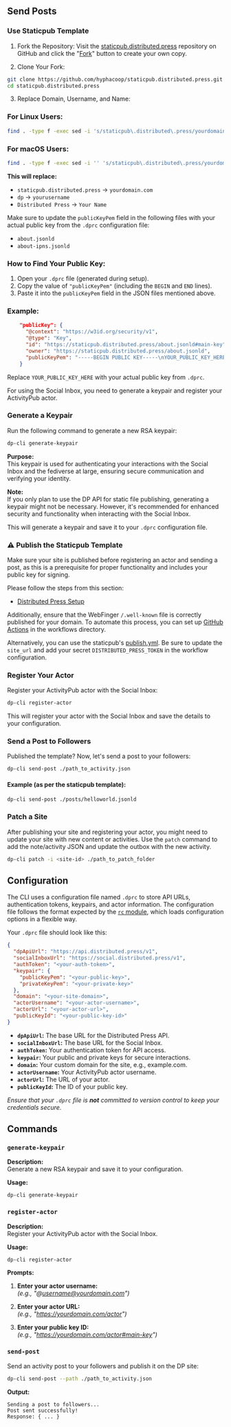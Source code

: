 ## Send Posts

### Use Staticpub Template
1. Fork the Repository:
Visit the [staticpub.distributed.press](https://github.com/hyphacoop/staticpub.distributed.press) repository on GitHub and click the "[Fork](https://github.com/hyphacoop/staticpub.distributed.press/fork)" button to create your own copy.

2. Clone Your Fork:

```bash
git clone https://github.com/hyphacoop/staticpub.distributed.press.git
cd staticpub.distributed.press
```

3. Replace Domain, Username, and Name:

### For Linux Users:

```bash
find . -type f -exec sed -i 's/staticpub\.distributed\.press/yourdomain\.com/g; s/dp/username/g; s/"Distributed Press"/"Your Name"/g' {} +
```

### For macOS Users:

```bash
find . -type f -exec sed -i '' 's/staticpub\.distributed\.press/yourdomain\.com/g; s/dp/username/g; s/"Distributed Press"/"Your Name"/g' {} +
```

**This will replace:**
- `staticpub.distributed.press` → `yourdomain.com`
- `dp` → `yourusername`
- `Distributed Press` → `Your Name`

Make sure to update the `publicKeyPem` field in the following files with your actual public key from the `.dprc` configuration file:

- `about.jsonld`
- `about-ipns.jsonld`

### How to Find Your Public Key:

1. Open your `.dprc` file (generated during setup).
2. Copy the value of `"publicKeyPem"` (including the `BEGIN` and `END` lines).
3. Paste it into the `publicKeyPem` field in the JSON files mentioned above.

### Example:

```json
    "publicKey": {
      "@context": "https://w3id.org/security/v1",
      "@type": "Key",
      "id": "https://staticpub.distributed.press/about.jsonld#main-key",
      "owner": "https://staticpub.distributed.press/about.jsonld",
      "publicKeyPem": "-----BEGIN PUBLIC KEY-----\nYOUR_PUBLIC_KEY_HERE\n-----END PUBLIC KEY-----\n"
    }
```

Replace `YOUR_PUBLIC_KEY_HERE` with your actual public key from `.dprc`.

For using the Social Inbox, you need to generate a keypair and register your ActivityPub actor.

### Generate a Keypair

Run the following command to generate a new RSA keypair:

```bash
dp-cli generate-keypair
```

**Purpose:**  
This keypair is used for authenticating your interactions with the Social Inbox and the fediverse at large, ensuring secure communication and verifying your identity.

**Note:**  
If you only plan to use the DP API for static file publishing, generating a keypair might not be necessary. However, it's recommended for enhanced security and functionality when interacting with the Social Inbox.

This will generate a keypair and save it to your `.dprc` configuration file.

### ⚠️ Publish the Staticpub Template
Make sure your site is published before registering an actor and sending a post, as this is a prerequisite for proper functionality and includes your public key for signing.

Please follow the steps from this section:
- [Distributed Press Setup](#distributed-press-setup-publish-website)

Additionally, ensure that the WebFinger `/.well-known` file is correctly published for your domain. To automate this process, you can set up [GitHub Actions](https://docs.distributed.press/deployment/github-actions/) in the workflows directory.

Alternatively, you can use the staticpub's [publish.yml](https://github.com/hyphacoop/staticpub.distributed.press/blob/main/.github/workflows/publish.yml). Be sure to update the `site_url` and add your secret `DISTRIBUTED_PRESS_TOKEN` in the workflow configuration.

### Register Your Actor

Register your ActivityPub actor with the Social Inbox:

```bash
dp-cli register-actor
```

This will register your actor with the Social Inbox and save the details to your configuration.

### Send a Post to Followers

Published the template? Now, let's send a post to your followers:

```bash
dp-cli send-post ./path_to_activity.json
```

#### Example (as per the staticpub template):
```bash
dp-cli send-post ./posts/helloworld.jsonld
```

### Patch a Site
After publishing your site and registering your actor, you might need to update your site with new content or activities. Use the `patch` command to add the note/activity JSON and update the outbox with the new activity.

```bash
dp-cli patch -i <site-id> ./path_to_patch_folder
```

## Configuration

The CLI uses a configuration file named `.dprc` to store API URLs, authentication tokens, keypairs, and actor information. The configuration file follows the format expected by the [`rc` module](https://www.npmjs.com/package/rc), which loads configuration options in a flexible way.

Your `.dprc` file should look like this:

```json
{
  "dpApiUrl": "https://api.distributed.press/v1",
  "socialInboxUrl": "https://social.distributed.press/v1",
  "authToken": "<your-auth-token>",
  "keypair": {
    "publicKeyPem": "<your-public-key>",
    "privateKeyPem": "<your-private-key>"
  },
  "domain": "<your-site-domain>",
  "actorUsername": "<your-actor-username>",
  "actorUrl": "<your-actor-url>",
  "publicKeyId": "<your-public-key-id>"
}
```

- **`dpApiUrl`:** The base URL for the Distributed Press API.
- **`socialInboxUrl`:** The base URL for the Social Inbox.
- **`authToken`:** Your authentication token for API access.
- **`keypair`:** Your public and private keys for secure interactions.
- **`domain`:** Your custom domain for the site, e.g., example.com.
- **`actorUsername`:** Your ActivityPub actor username.
- **`actorUrl`:** The URL of your actor.
- **`publicKeyId`:** The ID of your public key.

_Ensure that your `.dprc` file is **not** committed to version control to keep your credentials secure._

## Commands
### `generate-keypair`

**Description:**  
Generate a new RSA keypair and save it to your configuration.

**Usage:**

```bash
dp-cli generate-keypair
```

### `register-actor`

**Description:**  
Register your ActivityPub actor with the Social Inbox.

**Usage:**

```bash
dp-cli register-actor
```

**Prompts:**

1. **Enter your actor username:**  
   _(e.g., "@username@yourdomain.com")_

2. **Enter your actor URL:**  
   _(e.g., "https://yourdomain.com/actor")_

3. **Enter your public key ID:**  
   _(e.g., "https://yourdomain.com/actor#main-key")_

### `send-post`

Send an activity post to your followers and publish it on the DP site:

```bash
dp-cli send-post --path ./path_to_activity.json
```

**Output:**

```
Sending a post to followers...
Post sent successfully!
Response: { ... }
```
